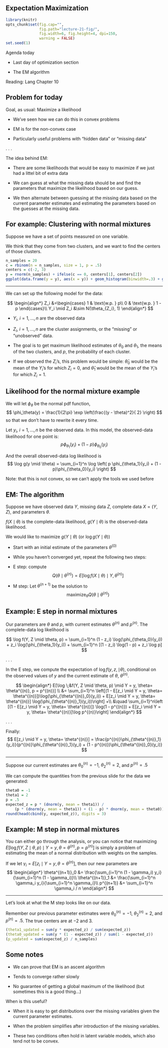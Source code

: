 ## Expectation Maximization

```r
library(knitr)
opts_chunk$set(fig.cap="",
               fig.path="lecture-21-fig/",
               fig.width=6, fig.height=4, dpi=150,
               warning = FALSE)
set.seed(1)
```


Agenda today

- Last day of optimization section

- The EM algorithm

Reading: Lang Chapter 10

## Problem for today

Goal, as usual: Maximize a likelihood

- We've seen how we can do this in convex problems

- EM is for the non-convex case

- Particularly useful problems with "hidden data" or "missing data"

. . .

The idea behind EM:

- There are some likelihoods that would be easy to maximize if we just had a littel bit of extra data

- We can guess at what the missing data should be and find the parameters that maximize the likelihood based on our guess.

- We then alternate between guessing at the missing data based on the current parameter estimates and estimating the parameters based on the guesses at the missing data.


## For example: Clustering with normal mixtures

Suppose we have a set of points measured on one variable.

We think that they come from two clusters, and we want to find the centers of those clusters.

```r
n_samples = 20
c = rbinom(n = n_samples, size = 1, p = .5)
centers = c(-2, 3)
y = rnorm(n_samples) + ifelse(c == 0, centers[1], centers[2])
ggplot(data.frame(y = y), aes(x = y)) + geom_histogram(binwidth=.3) + geom_rug()
```

-----

We can set up the following model for the data:

$$
\begin{align*}
Z_i &=\begin{cases}
1 & \text{w.p. } p\\
0 & \text{w.p. } 1 - p
\end{cases}\\
Y_i \mid Z_i &\sim N(\theta_{Z_i}, 1)
\end{align*}
$$

- $Y_i$, $i = 1,\ldots, n$ are the observed data

- $Z_i$, $i = 1,\ldots, n$ are the cluster assignments, or the "missing" or "unobserved" data.

- The goal is to get maximum likelihood estimates of $\theta_0$ and $\theta_1$, the means of the two clusters, and $p$, the probability of each cluster.

- If we observed the $Z_i$'s, this problem would be simple: $\hat \theta_0$ would be the mean of the $Y_i$'s for which $Z_i = 0$, and $\hat \theta_1$ would be the mean of the $Y_i$'s for which $Z_i = 1$.

## Likelihood for the normal mixture example

We will let $\phi_\theta$ be the normal pdf function, 
$$
\phi_\theta(y) = \frac{1}{2\pi} \exp \left(\frac{(y - \theta)^2}{ 2} \right) 
$$
so that we don't have to rewrite it every time.


Let $y_i$, $i = 1,\ldots, n$ be the observed data. In this model, the observed-data likelihood for one point is:
$$
p \phi_{\theta_1}(y_i) + (1 -p)\phi_{\theta_0}(y_i)
$$

And the overall observed-data log likelihood is
$$
\log g(y \mid \theta) = \sum_{i=1}^n \log \left( p \phi_{\theta_1}(y_i) + (1 -p)\phi_{\theta_0}(y_i) \right)
$$

Note: that this is not convex, so we can't apply the tools we used before



## EM: The algorithm

Suppose we have observed data $Y$, missing data $Z$, complete data $X = (Y, Z)$, and parameters $\theta$.

$f(X\mid \theta)$ is the complete-data likelihood, $g(Y \mid \theta)$ is the observed-data likelihood.

We would like to maximize $g(Y \mid \theta)$ (or $\log g(Y \mid \theta)$)

- Start with an initial estimate of the parameters $\theta^{(0)}$

- While you haven't converged yet, repeat the following two steps:

- E step: compute
$$
Q(\theta \mid \theta^{(n)}) = E[\log f(X \mid \theta) \mid Y, \theta^{(n)}]
$$

- M step: Let $\theta^{(n+1)}$ be the solution to
$$
\text{maximize}_\theta Q(\theta \mid \theta^{(n)})
$$

## Example: E step in normal mixtures

Our parameters are $\theta$ and $p$, with current estimates $\theta^{(n)}$ and $p^{(n)}$. The complete-data log likelihood is

$$
\log f(Y, Z \mid \theta, p) = \sum_{i=1}^n (1 - z_i) \log(\phi_{\theta_0}(y_i)) + z_i \log(\phi_{\theta_1}(y_i)) + \sum_{i=1}^n [(1 - z_i) \log(1 - p) + z_i \log p]
$$

. . .

In the E step, we compute the expectation of $\log f(y, z, \mid \theta)$, conditional on the observed values of $y$ and the current estimate of $\theta$, $\theta^{(n)}$.

$$
\begin{align*}
E[\log \;&f(Y, Z \mid \theta, p)  \mid Y = y, \theta= \theta^{(n)}, p = p^{(n)}] \\
&= \sum_{i=1}^n \left[(1 - E[z_i \mid Y = y, \theta= \theta^{(n)}])\log(\phi_{\theta^{(n)}_0}(y_i)) + E[z_i \mid  Y = y, \theta= \theta^{(n)}] \log(\phi_{\theta^{(n)}_1}(y_i))\right] +\\
&\quad  \sum_{i=1}^n\left [(1 - E[z_i \mid Y = y, \theta= \theta^{(n)}]) \log(1 - p^{(n)}) + E[z_i \mid Y = y, \theta= \theta^{(n)}]\log p^{(n)}\right]
\end{align*}
$$

. . .

Finally:
$$
E[z_i \mid Y = y, \theta= \theta^{(n)}]  = \frac{p^{(n)}\phi_{\theta^{(n)}_1}(y_i)}{p^{(n)}\phi_{\theta^{(n)}_1}(y_i) + (1 - p^{(n)})\phi_{\theta^{(n)}_0}(y_i)}
$$

-----

Suppose our current estimates are $\theta_0^{(n)} = -1$, $\theta_2^{(n)} = 2$, and $p^{(n)} = .5$

We can compute the quantities from the previous slide for the data we generated:
```r
theta0 = -1
theta1 = 2
p = .5
expected_z = p * (dnorm(y, mean = theta1)) /
    (p * (dnorm(y, mean = theta1)) + (1 - p) * dnorm(y, mean = theta0))
round(head(cbind(y, expected_z)), digits = 3)
```


## Example: M step in normal mixtures

You can either go through the analysis, or you can notice that maximizing $E[\log f(Y, Z \mid \theta, p)  \mid Y = y, \theta = \theta^{(n)}, p = p^{(n)}]$ is simply a problem of estimating the mean of a normal distribution with weights on the samples.

If we let $\gamma_i = E[z_i \mid Y = y, \theta= \theta^{(n)}]$, then our new parameters are
$$
\begin{align*}
\theta^{(n+1)}_0 &= \frac{\sum_{i=1}^n (1 - \gamma_i) y_i}{\sum_{i=1}^n (1 - \gamma_i)}\\
\theta^{(n+1)}_1 &= \frac{\sum_{i=1}^n \gamma_i y_i}{\sum_{i=1}^n \gamma_i}\\
p^{(n+1)} &= \sum_{i=1}^n \gamma_i / n
\end{align*}
$$

-----

Let's look at what the M step looks like on our data.

Remember our previous parameter estimates were $\theta_0^{(n)} = -1$, $\theta_2^{(n)} = 2$, and $p^{(n)} = .5$. The true centers are at $-2$ and $3$.

```r
(theta1_updated = sum(y * expected_z) / sum(expected_z))
(theta0_updated = sum(y * (1 - expected_z)) / sum(1 - expected_z))
(p_updated = sum(expected_z) / n_samples)
```

## Some notes

- We can prove that EM is an ascent algorithm

- Tends to converge rather slowly

- No guarantee of getting a global maximum of the likelihood (but sometimes this is a good thing...)


When is this useful?

- When it is easy to get distributions over the missing variables given the current parameter estimates.

- When the problem simplifies after introduction of the missing variables.

- These two conditions often hold in latent variable models, which also tend not to be convex.
